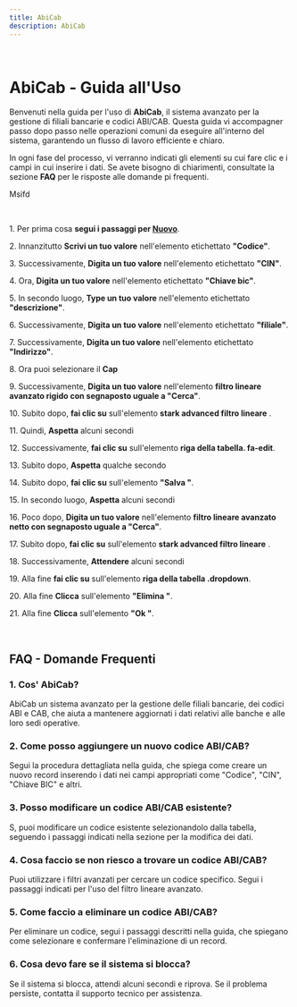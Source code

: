 ```yaml
---
title: AbiCab
description: AbiCab
---
```

&nbsp;

# AbiCab \- Guida all\'Uso

Benvenuti nella guida per l\'uso di **AbiCab**\, il sistema avanzato per la gestione di filiali bancarie e codici ABI\/CAB\. Questa guida vi accompagner passo dopo passo nelle operazioni comuni da eseguire all\'interno del sistema\, garantendo un flusso di lavoro efficiente e chiaro\.

In ogni fase del processo\, vi verranno indicati gli elementi su cui fare clic e i campi in cui inserire i dati\. Se avete bisogno di chiarimenti\, consultate la sezione **FAQ** per le risposte alle domande pi frequenti\.

Msifd

&nbsp;

1\. Per prima cosa **segui i passaggi per [Nuovo](/docs/Z_Operazioni%20base/Nuovo)**\.

2\. Innanzitutto **Scrivi un tuo valore** nell\'elemento etichettato **\"Codice\"**\.

3\. Successivamente\, **Digita un tuo valore** nell\'elemento etichettato **\"CIN\"**\.

4\. Ora\, **Digita un tuo valore** nell\'elemento etichettato **\"Chiave bic\"**\.

5\. In secondo luogo\, **Type un tuo valore** nell\'elemento etichettato **\"descrizione\"**\.

6\. Successivamente\, **Digita un tuo valore** nell\'elemento etichettato **\"filiale\"**\.

7\. Successivamente\, **Digita un tuo valore** nell\'elemento etichettato **\"Indirizzo\"**\.

8\. Ora puoi selezionare il **Cap**

9\. Successivamente\, **Digita un tuo valore** nell\'elemento **filtro lineare avanzato rigido con segnaposto uguale a \"Cerca\"**\.

10\. Subito dopo\, **fai clic su** sull\'elemento **stark advanced filtro lineare** \.

11\. Quindi\, **Aspetta** alcuni secondi

12\. Successivamente\, **fai clic su** sull\'elemento **riga della tabella\. fa\-edit**\.

13\. Subito dopo\, **Aspetta** qualche secondo

14\. Subito dopo\, **fai clic su** sull\'elemento **\"Salva \"**\.

15\. In secondo luogo\, **Aspetta** alcuni secondi

16\. Poco dopo\, **Digita un tuo valore** nell\'elemento **filtro lineare avanzato netto con segnaposto uguale a \"Cerca\"**\.

17\. Subito dopo\, **fai clic su** sull\'elemento **stark advanced filtro lineare** \.

18\. Successivamente\, **Attendere** alcuni secondi

19\. Alla fine **fai clic su** sull\'elemento **riga della tabella \.dropdown**\.

20\. Alla fine **Clicca** sull\'elemento **\"Elimina \"**\.

21\. Alla fine **Clicca** sull\'elemento **\"Ok \"**\.

&nbsp;

## FAQ \- Domande Frequenti

### 1\. **Cos\' AbiCab\?**

AbiCab  un sistema avanzato per la gestione delle filiali bancarie\, dei codici ABI e CAB\, che aiuta a mantenere aggiornati i dati relativi alle banche e alle loro sedi operative\.

### 2\. **Come posso aggiungere un nuovo codice ABI\/CAB\?**

Segui la procedura dettagliata nella guida\, che spiega come creare un nuovo record inserendo i dati nei campi appropriati come \"Codice\"\, \"CIN\"\, \"Chiave BIC\" e altri\.

### 3\. **Posso modificare un codice ABI\/CAB esistente\?**

S\, puoi modificare un codice esistente selezionandolo dalla tabella\, seguendo i passaggi indicati nella sezione per la modifica dei dati\.

### 4\. **Cosa faccio se non riesco a trovare un codice ABI\/CAB\?**

Puoi utilizzare i filtri avanzati per cercare un codice specifico\. Segui i passaggi indicati per l\'uso del filtro lineare avanzato\.

### 5\. **Come faccio a eliminare un codice ABI\/CAB\?**

Per eliminare un codice\, segui i passaggi descritti nella guida\, che spiegano come selezionare e confermare l\'eliminazione di un record\.

### 6\. **Cosa devo fare se il sistema si blocca\?**

Se il sistema si blocca\, attendi alcuni secondi e riprova\. Se il problema persiste\, contatta il supporto tecnico per assistenza\.